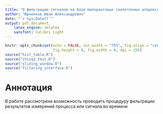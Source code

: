 ```yaml
---
title: "О фильтрации сигналов на базе малоранговых скелетонных аппроксимаций"
author: "Юрченков Иван Александрович"
date: "`r Sys.Date()`"
output: pdf_document
    latex_engine: xelatex
    sansfont: Calibri Light
---
```


```r
knitr::opts_chunk$set(echo = FALSE, out.width = "75%", fig.align = "center", 
                      fig.height = 8, fig.width = 8, dpi = 256)
source("hist_table.R")
source("chisq2_test.R")
source("sliding_window.R")
source("filtering_interface.R")
```


# **Аннотация**

В работе рассмотрена возможность проводить процедуру фильтрации результатов измерений процесса или сигнала во времени 
